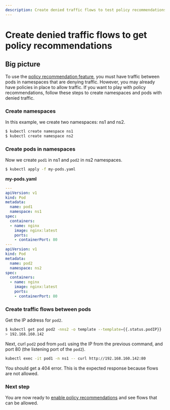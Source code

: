 ```yaml
---
description: Create denied traffic flows to test policy recommendations.
---
```


# Create denied traffic flows to get policy recommendations

## Big picture

To use the [policy recommendation feature](policy-recommendations.mdx), you must have traffic between pods in namespaces that are denying traffic. However, you may already have policies in place to allow traffic. If you want to play with policy recommendations, follow these steps to create namespaces and pods with denied traffic. 

### Create namespaces 

In this example, we create two namespaces: ns1 and ns2.

```bash
$ kubectl create namespace ns1
$ kubectl create namespace ns2
```

### Create pods in namespaces 

Now we create `pod1` in ns1 and `pod2` in ns2 namespaces. 

```bash
$ kubectl apply -f my-pods.yaml
```

**my-pods.yaml**

```yaml
---
apiVersion: v1
kind: Pod
metadata:
  name: pod1
  namespace: ns1
spec:
  containers:
  - name: nginx
    image: nginx:latest
    ports:
    - containerPort: 80
---
apiVersion: v1
kind: Pod
metadata:
  name: pod2
  namespace: ns2
spec:
  containers:
  - name: nginx
    image: nginx:latest
    ports:
    - containerPort: 80
```

### Create traffic flows between pods

Get the IP address for `pod2`.

```bash
$ kubectl get pod pod2 -nns2 -o template --template={{.status.podIP}}
> 192.168.160.142
```

Next, curl `pod2` pod from `pod1` using the IP from the previous command, and port 80 (the listening port of the `pod2`).

```bash
kubectl exec -it pod1 -n ns1 -- curl http://192.168.160.142:80
```

You should get a 404 error. This is the expected response because flows are not allowed. 

### Next step

You are now ready to [enable policy recommendations](policy-recommendations#enable-policy-recommendations) and see flows that can be allowed. 
